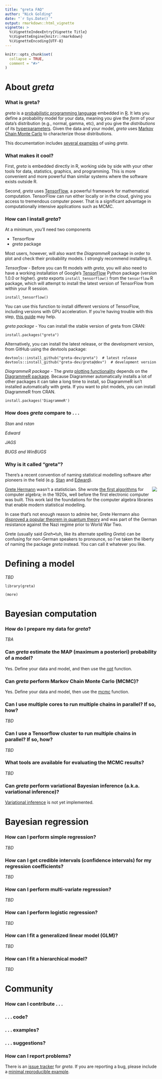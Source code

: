 ```yaml
---
title: "greta FAQ"
author: "Nick Golding"
date: "`r Sys.Date()`"
output: rmarkdown::html_vignette
vignette: >
  %\VignetteIndexEntry{Vignette Title}
  %\VignetteEngine{knitr::rmarkdown}
  %\VignetteEncoding{UTF-8}
---
```


```r
knitr::opts_chunk$set(
  collapse = TRUE,
  comment = "#>"
)
```

# About *greta*

### What is greta?
*greta* is a [probabilistic programming language](https://en.wikipedia.org/wiki/Probabilistic_programming_language)
embedded in [R](https://www.r-project.org).
It lets you define a probability model for your data, 
meaning you give the *form* of your data's distribution
(e.g., normal, gamma, etc),
and you give the *distributions* of its
[hyperparameters](https://en.wikipedia.org/wiki/Hyperparameter).
Given the data and your model, *greta* uses
[Markov Chain Monte Carlo](https://en.wikipedia.org/wiki/Markov_chain_Monte_Carlo)
to characterize those distributions.

This documentation includes [several examples](/greta/articles/example_models.html)
of using *greta*.

### What makes it cool?
First, *greta* is embedded directly in R,
working side by side with your other tools for data, statistics, graphics,
and programming.
This is more convenient and more powerful than similar systems
where the software exists outside R.

Second, *greta* uses [TensorFlow](https://www.tensorflow.org/),
a powerful framework for mathematical computation.
TensorFlow can run either locally or in the cloud,
giving you access to tremendous computer power.
That is a significant advantage in computationally intensive applications
such as MCMC.

### How can I install *greta*?

At a minimum, you'll need two components

- Tensorflow
- *greta* package

Most users, however, will also want the *DiagrammeR* package
in order to plot and check their probability models.
I strongly recommend installing it.

*Tensorflow* - Before you can fit models with *greta*, you will also need to have a working installation of Google's [TensorFlow](https://www.tensorflow.org/) Python package (version 1.0.0 or higher). *greta* exports `install_tensorflow()` from the `tensorflow` R package, which will attempt to install the latest version of TensorFlow from within your R session.

```
install_tensorflow()
```

You can use this function to install different versions of TensorFlow, including versions with GPU acceleration. If you're having trouble with this step, [this guide](https://tensorflow.rstudio.com/installation.html) may help.

*greta package* - You can install the stable version of greta from CRAN:

```
install.packages("greta")
```

Alternatively, you can install the latest release, or the development version, from GitHub using the devtools package:

```
devtools::install_github("greta-dev/greta")  # latest release
devtools::install_github("greta-dev/greta@dev")  # development version
```

*DiagrammeR package* - The *greta* [plotting functionality](#plotting) depends on the [DiagrammeR package](http://rich-iannone.github.io/DiagrammeR/). Because Diagrammer automatically installs a lot of other packages it can take a long time to install, so DiagrammeR isn't installed automatically with greta. If you want to plot models, you can install DiagrammeR from CRAN.

```
install.packages('DiagrammeR')
```

### How does *greta* compare to . . . 
*Stan* and *rstan*

*Edward*

*JAGS*

*BUGS and WinBUGS*

### Why is it called "greta"?
There's a recent convention of naming statistical modelling software after pioneers in the field (e.g. [Stan](https://en.wikipedia.org/wiki/Stanislaw_Ulam) and [Edward](https://en.wikipedia.org/wiki/George_E._P._Box)).

<img style="float: right;" src="https://upload.wikimedia.org/wikipedia/en/e/ea/Grete_Hermann.jpg">

[Grete Hermann](https://en.wikipedia.org/wiki/Grete_Hermann) wasn't a statistician. She wrote [the first algorithms](http://dl.acm.org/citation.cfm?id=307342&coll=portal&dl=ACM) for computer algebra; in the 1920s, well before the first electronic computer was built. This work laid the foundations for the computer algebra libraries that enable modern statistical modelling.

In case that's not enough reason to admire her, Grete Hermann also [disproved a popular theorem in quantum theory](https://arxiv.org/pdf/0812.3986.pdf) and was part of the German resistance against the Nazi regime prior to World War Two.

Grete (usually said *Greh*•tuh, like its alternate spelling *Greta*) can be confusing for non-German speakers to pronounce, so I've taken the liberty of naming the package *greta* instead. You can call it whatever you like.

# Defining a model
*TBD*

```
library(greta)

(more)
```

# Bayesian computation

### How do I prepare my data for *greta*?
*TBA*

### Can *greta* estimate the MAP (maximum a posteriori) probability of a model?
Yes. Define your data and model,
and then use the [opt](/greta/reference/inference.html) function.

### Can *greta* perform Markov Chain Monte Carlo (MCMC)?
Yes. Define your data and model,
then use the [mcmc](/reference/inference.html) function.

### Can I use multiple cores to run multiple chains in parallel? If so, how?
*TBD*

### Can I use a Tensorflow cluster to run multiple chains in parallel? If so, how?
*TBD*

### What tools are available for evaluating the MCMC results?
*TBD*

### Can *greta* perform variational Bayesian inference (a.k.a. variational inference)?
[Variational inference](https://en.wikipedia.org/wiki/Variational_Bayesian_methods)
is not yet implemented.

# Bayesian regression

### How can I perform simple regression?
*TBD*

### How can I get credible intervals (confidence intervals) for my regression coefficients?
*TBD*

### How can I perform multi-variate regression?
*TBD*

### How can I perform logistic regression?
*TBD*

### How can I fit a generalized linear model (GLM)?
*TBD*

### How can I fit a hierarchical model?
*TBD*

# Community

### How can I contribute . . .
### . . . code?
### . . . examples?
### . . . suggestions?

### How can I report problems?
There is an [issue tracker](https://github.com/greta-dev/greta/issues) for *greta*.
If you are reporting a bug, please include a
[minimal reproducible example](https://stackoverflow.com/help/mcve).
